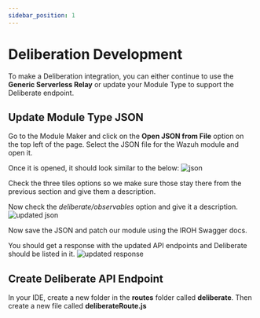 ```yaml
---
sidebar_position: 1
---
```


# Deliberation Development

To make a Deliberation integration, you can either continue to use the **Generic Serverless Relay** or update your Module Type to support the Deliberate endpoint.

## Update Module Type JSON

Go to the Module Maker and click on the **Open JSON from File** option on the top left of the page. Select the JSON file for the Wazuh module and open it.

Once it is opened, it should look similar to the below:
![json](./img/default-json.png)

Check the three tiles options so we make sure those stay there from the previous section and give them a description.

Now check the _deliberate/observables_ option and give it a description.
![updated json](./img/updated-json.png)

Now save the JSON and patch our module using the IROH Swagger docs.

You should get a response with the updated API endpoints and Deliberate should be listed in it.
![updated response](./img/updated-response.png)

## Create Deliberate API Endpoint

In your IDE, create a new folder in the **routes** folder called **deliberate**. Then create a new file called **deliberateRoute.js**